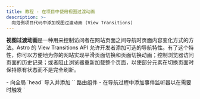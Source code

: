 ```yaml
---
title: 教程 - 在项目中使用视图过渡动画
description: >-
  向范例项目代码中添加视图过渡动画 (View Transitions)
---
```



**视图过渡动画**是一种用来控制访问者在网站页面之间导航时页面内容变化方式的方法。Astro 的 View Transitions API 允许开发者添加可选的导航特性。有了这个特性，你可以方便地为你的网站实现平滑页面切换和页面切换动画；控制浏览器访问页面的历史记录；或者阻止浏览器重新加载整个页面，以使部分元素在切换页面时保持原有状态而不是完全刷新。

<PreCheck>
  - 向全局 `head` 导入并添加 `<ViewTransitions />` 路由组件
  - 在导航过程中添加事件监听器以在需要时触发 `<script>`
  - 使用 transition 指令添加页面过渡动画
  - 对于单个页面的链接，可以选择不使用客户端路由
</PreCheck>

## 先决条件

你需要准备一个现成的 Astro 项目，里面存在通用的基础布局或者 `<Head />` 组件。

本教程使用先前[搭建博客教程完成后的项目代码](https://github.com/withastro/blog-tutorial-demo)来演示如何在现有的 Astro 项目中添加视图过渡（客户端路由）。你可以在本地克隆并使用该代码库，或者通过于 [StackBlitz 上编辑教程的代码](https://stackblitz.com/github/withastro/blog-tutorial-demo/tree/complete?file=src%2Fpages%2Findex.astro)在浏览器中完成该教程。

你也可以在自己的项目中复现这些步骤，但是需要根据自己的代码库调整操作步骤。

我们推荐你使用我们的示例项目来完成这个简短的教程。然后，你就可以使用在这篇教程中所学的知识来给你自己的项目添加视图过渡动画。

## 教程的示例代码

在[搭建博客教程](/zh-cn/tutorial/0-introduction/)中，你了解到 Astro 的基于文件的路由会将任何放在 `src/pages/` 文件夹中的 `.astro`、`.md` 或 `.mdx` 文件自动变成你网站上的一个新页面。

为了在这些页面之间导航，你使用了 HTML 的标准元素 `<a>`。例如：要创建一个指向你的 `About` 页面的链接，你会在页面头部添加 `<a href="/about/">About</a>`。当网站的访问者点击这个链接时，浏览器会刷新并加载这个新页面。

## 全页面导航 vs 客户端路由（SPA 模式）

使用全页面导航时，浏览器刷新并加载新页面，旧页面和新页面之间没有连贯性。而使用客户端路由时，新页面的加载是通过 JavaScript 将页面的元素挨个替换，并不会重新加载整个页面。

客户端路由是单页应用（SPA）网站的一个特性。换句话说，你的整个网站（或者说应用）在浏览器看来仅仅是一个带有 JavaScript 的单页面，其内容根据访问者的交互进行更新。

由于加载新页面中的元素并不需要浏览器重新加载整个页面，所以客户端路由允许你以几种方式控制页面过渡。你可以选择元素使其**维持状态**，比如通用的页眉元素，不必在屏幕上完全重新渲染，这样从一个页面到另一个页面的过渡可以显得更连贯。更令人兴奋的是，这个特性可以使你在不同页面之间轻松传值，甚至在访问者切换页面时继续播放视频！

然而并不是所有地方都会需要客户端路由，有时候你会需要进行完整的浏览器刷新。例如，你有一个链接是指向一个 `.pdf` 文档时，你需要浏览器从服务器重新加载这个页面而不是通过 JavaScript 来修改页面元素。我们 Astro 的开发者也想到了这个问题。所以即使在 Astro 项目中启用了视图过渡，你也可以单独指定特定链接的导航方式，使其可以完全不使用客户端路由。

在我们的指南中阅读更多关于 [Astro 的视图过渡](/zh-cn/guides/view-transitions/) 的信息，或者深入了解下面的说明，以使用视图过渡来扩展博客。

<Box icon="question-mark">
### 小测试

1. 向我的 Astro 站点添加视图过渡……

    <MultipleChoice>
        <Option>
            默认情况下在整个网站中实现需要超过 2 行代码
        </Option>
        <Option isCorrect>
            可以通过修改页面 `<head>` 中 `<ViewTransitions />` 路由的参数改变默认页面导航的类型
        </Option>
        <Option>
            不会重新添加浏览器提供的辅助功能，例如路由通知与遵循 `prefers-reduced-motion` 的设置
        </Option>
    </MultipleChoice>

2. 哪一个**不是** Astro 的视图过渡带来的好处？

    <MultipleChoice>
      <Option isCorrect>
         向浏览器发送一些额外的 JavaScript 以进行客户端路由
      </Option>
      <Option>
        可以在访问者访问新页面时保留特定元素或组件
      </Option>
      <Option>
        控制每个链接使用不同的导航方式
      </Option>
    </MultipleChoice>

3. 视图过渡……
    <MultipleChoice>
      <Option>
        要求我使用任意前端框架，例如 React
      </Option>
      <Option>
        并不适合生产环境
      </Option>
      <Option isCorrect>
        包含对尚未完全支持视图过渡的浏览器的 fallback 支持
      </Option>
    </MultipleChoice>

</Box>

## 在示例博客代码中增加视图过渡

通过下列步骤你将了解：如何通过添加客户端路由来增强页面转换的效果，用以扩展之前简陋的示例博客。

### 更新依赖
<Steps>
1. 在终端中运行以下命令，将 Astro 升级到最新版本，并将所有集成升级到它们的最新版本：

    <PackageManagerTabs>
      <Fragment slot="npm">
      ```shell
      # 升级到 Astro v4.x
      npm install astro@latest

      # 例：升级博客教程中的 Preact 集成
      npm install @astrojs/preact@latest
      ```
      </Fragment>
      <Fragment slot="pnpm">
      ```shell
      # 升级到 Astro v4.x
      pnpm add astro@latest

      # 例：升级博客教程中的 Preact 集成
      pnpm add @astrojs/preact@latest
      ```
      </Fragment>
      <Fragment slot="yarn">
      ```shell
      # 升级到 Astro v4.x
      yarn add astro@latest

      # 例：升级博客教程中的 Preact 集成
      yarn add @astrojs/preact@latest
      ```
      </Fragment>
    </PackageManagerTabs>

    :::tip
    如果你正在使用自己的项目，请确保你已更新所有已安装的依赖项。搭建博客教程的示例代码库仅使用了 Preact 集成。
    :::
</Steps>
### 添加 `<ViewTransitions />` 路由
<Steps>
2. 导入并添加 `<ViewTransitions />` 元素到你的页面布局中的 `<head>` 中。

        在博客教程示例中，`<head>` 元素位于 `src/layouts/BaseLayout.astro` 文件中。必须首先在组件的 frontmatter 中导入 `ViewTransitions` 路由。然后，在 `<head>` 元素内部添加路由组件。

    ```astro title="src/layouts/BaseLayout.astro" ins={2,15}
    ---
    import { ViewTransitions } from "astro:transitions";
    import Header from "../components/Header.astro";
    import Footer from "../components/Footer.astro";
    import "../styles/global.css";
    const { pageTitle } = Astro.props;
    ---
    <html lang="en">
      <head>
        <meta charset="utf-8" />
        <link rel="icon" type="image/svg+xml" href="/favicon.svg" />
        <meta name="viewport" content="width=device-width" />
        <meta name="generator" content={Astro.generator} />
        <title>{pageTitle}</title>
        <ViewTransitions />
      </head>
      <body>
        <Header />
        <h1>{pageTitle}</h1>
        <slot />
        <Footer />
        <script>
          import "../scripts/menu.js";
        </script>
      </body>
    </html>
    ```

    恭喜！到这一步无需其他配置，你就已经启用了 Astro 默认的客户端导航。Astro 将根据旧页面和新页面之间的相似之处创建默认的页面动画，并为不受支持的浏览器提供回退行为。

3. 在站点预览中导航到不同的页面。

    **建议在较大的屏幕尺寸上，例如桌面模式**中查看站点预览。当你在站点的不同页面之间切换时，你会发现旧页面的内容会淡出，同时新页面的内容淡入。如果你对默认效果不满意，可以使用[视图过渡指南](/zh-cn/guides/view-transitions/)来自定义视图过渡动画。

    在**较小的屏幕尺寸**上查看站点预览，并尝试使用汉堡菜单在页面之间进行导航。请注意，在第一次页面加载后，菜单将不再起作用。
</Steps>

### 更新你的脚本

使用视图过渡后，部分脚本可能在页面导航后不再像在完整页面浏览器刷新时那样重新运行。在客户端路由期间，有几个[事件可以监听](/zh-cn/guides/view-transitions/#生命周期事件)，并在发生时触发事件。你项目中的脚本现在需要连接到两个事件，以在页面导航期间的适当时间运行：[`astro:page-load`](/zh-cn/guides/view-transitions/#astropage-load)和[`astro:after-swap`](/zh-cn/guides/view-transitions/#astroafter-swap)。

<Steps>
4. 使控制 `<Hamburger />` 移动设备菜单组件的脚本在导航到新页面后仍然可用。

    为了在导航到新页面后使移动菜单具有交互性，请添加以下代码，该代码监听`astro:page-load`事件，该事件在页面导航结束时运行，并在响应时运行现有脚本，使汉堡菜单在点击时能够正常工作：

    ```js title="src/scripts/menu.js" ins={1,5}
    document.addEventListener('astro:page-load', () => {
      document.querySelector('.hamburger').addEventListener('click', () => {
        document.querySelector('.nav-links').classList.toggle('expanded');
      });
    });
    ```

5. 使控制主题切换的脚本在页面导航后仍然可用。

    控制浅色/深色主题的脚本位于 `<ThemeIcon />` 组件中。为了确保主题切换器在每个页面上能够正常工作，请从脚本中移除 `is:inline` 属性，并添加与前面示例中相同的事件监听器，以便 `astro:page-load` 事件可以触发你现有的函数。

    更新现有的 `<script>` 标签，使你的函数在 `astro:page-load` 事件发生时运行，确保在新页面完全加载并对用户可见后主题切换器可用：

    ```astro title="src/components/ThemeIcon.astro" ins={8,36} del="is:inline"
    ---
    ---
    <button id="themeToggle"> /* ... */ </button>

    <style> /* ... */ </style>

    <script is:inline>
      document.addEventListener('astro:page-load', () => {
        const theme = (() => {
          if (typeof localStorage !== "undefined" && localStorage.getItem("theme")) {
            return localStorage.getItem("theme");
          }
          if (window.matchMedia("(prefers-color-scheme: dark)").matches) {
            return "dark";
          }
          return "light";
        })();

        if (theme === "light") {
          document.documentElement.classList.remove("dark");
        } else {
          document.documentElement.classList.add("dark");
        }

        window.localStorage.setItem("theme", theme);

        const handleToggleClick = () => {
          const element = document.documentElement;
          element.classList.toggle("dark");

          const isDark = element.classList.contains("dark");
          localStorage.setItem("theme", isDark ? "dark" : "light");
        };

        document.getElementById("themeToggle").onclick = handleToggleClick;
      });
    </script>
    ```
    现在，在使用 `<ViewTransitions />` 路由时，当页面加载完成后，主题切换在每个页面上都具有交互性。

6. 提前检查主题以防止在深色模式刷新。

    虽然主题切换器在每个页面上正常工作，但它的脚本是在导航过程的最后加载的，**新页面在浏览器中完全加载之后**。主题切换器运行并检查页面应该使用哪个主题之前，网站可能会在瞬间闪过其浅色主题。

    为了在导航过程的早期检查并在必要时设置深色模式，请创建一个函数，该函数将在 `astro:after-swap` 事件发生时运行。下面的函数将会在新页面被访问时，或者说是**新页面替代旧页面之后立即运行**，即在 DOM 元素被绘制到屏幕上之前。该函数将检查浏览器的 `localStorage` 以确定是否使用深色主题。

    将这个新的脚本添加到`<ThemeIcon />`组件中，作为控制主题切换的脚本的补充。

    ```astro title="src/components/ThemeIcon.astro" ins={3-12}
    <script> ... </script>

    <script is:inline>
      function applyTheme() {
        localStorage.theme === 'dark' 
          ? document.documentElement.classList.add("dark")
          : document.documentElement.classList.remove("dark");
      }
    
      document.addEventListener('astro:after-swap', applyTheme);
      applyTheme(); 
    </script>
    ```
</Steps>
    这样，每次页面切换都会**使用 `<ViewTransitions />` 路由进行客户端导航**（因此可以访问 `astro:after-swap` 事件），这就让主题切换器能够从浏览器的 `localStorage` 中检测到 `theme: dark`，并在 DOM 绘制之前相应地更新当前页面的主题属性。

    <Box icon="question-mark">
      ### 小测试

      在使用客户端导航期间，当访问者点击链接转到新页面时，事件发生的正确顺序是什么？

          <MultipleChoice>
            <Option>
              1. `astro:after-swap`
              2. `astro:page-load`
              3. 新页面已经可见
            </Option>
            <Option isCorrect>
              1. `astro:after-swap`
              2. 新页面已经可见
              3. `astro:page-load`
            </Option>
            <Option>
              1. `astro:page-load`
              2. 新页面已经可见
              3. `astro:after-swap`
            </Option>
          </MultipleChoice>


      </Box>

### 自定义过渡动画
<Steps>
7. 将页面标题的默认淡入淡出动画改为滑动动画。

    启用视图过渡后，Astro 默认对所有页面过渡动画设置了一个小的淡入淡出效果。不过，Astro 还内置了 `slide` 动画。要更改单个元素的动画类型，请向其标签添加 `transition:animate=""` 指令。

    例如，要使页面标题滑入而不是淡入，你需要将 `transition:animate="slide"` 添加到 BaseLayout 中的 `<h1>` 元素中：

    ```astro title="src/layouts/BaseLayout.astro" ins='transition:animate="slide"'
    ---
    import Header from "../components/Header.astro";
    import Footer from "../components/Footer.astro";
    import "../styles/global.css";
    import { ViewTransitions } from "astro:transitions";
    const { pageTitle } = Astro.props;
    ---

    <html lang="en">
      <head>
        <meta charset="utf-8" />
        <link rel="icon" type="image/svg+xml" href="/favicon.svg" />
        <meta name="viewport" content="width=device-width" />
        <meta name="generator" content={Astro.generator} />
        <title>{pageTitle}</title>
        <ViewTransitions />
      </head>
      <body>
        <Header />
        <h1 transition:animate="slide">{pageTitle}</h1>
        <slot />
        <Footer />
        <script>
          import "../scripts/menu.js";
        </script>
      </body>
    </html>
    ```
</Steps>
    在浏览器预览中，你将看到页面标题滑入屏幕，而其他元素如正文文本，仍然保持淡入淡出的动画。

    <Box icon="puzzle-piece">
      ### 小试牛刀 - 淡入导航链接

      按照[上述相同的步骤](#自定义过渡动画)，添加一个动画指令，使包含所有网页页眉链接的 `Navigation.astro` 中的 `<div>` 在页面导航时播放滑动动画。

      <details>
      <summary>给我看看代码！</summary>
      ```astro title="src/components/Navigation.astro" ins='transition:animate="slide"'
      ---
      ---
      <div transition:animate="slide" class="nav-links">
        <a href="/">Home</a>
        <a href="/about/">About</a>
        <a href="/blog/">Blog</a>
        <a href="/tags/" >Tags</a>
      </div>
      ```
      </details>
    </Box>

    在浏览器中预览，你会发现在每次页面导航时，页面标题和页眉链接都会被应用滑动效果。
<Steps>
8. 为你的博客文章描述添加一个时间更长的淡入效果。

    还可以通过导入它们来提供任何 CSS3 动画属性，来个性化 Astro 的过渡动画。

    例如，当在导航到博客文章时，如果要使描述缓慢淡入，可以在 Markdown 博客文章的布局中导入 `fade` 动画。然后，为 Astro 的 `fade` 添加过渡指令，并设置持续时间为 `2s`：

    ```astro title="src/layouts/MarkdownPostLayout.astro" ins={3} ins="transition:animate={fade({ duration: '2s' })}"
    ---
    import BaseLayout from "./BaseLayout.astro";
    import { fade } from 'astro:transitions';
    const { frontmatter } = Astro.props;
    ---

    <BaseLayout pageTitle={frontmatter.title}>
      <p>{frontmatter.pubDate.slice(0, 10)}</p>
      <p transition:animate={fade({ duration: '2s' })} ><em>{frontmatter.description}</em></p>
      <p>Written by: {frontmatter.author}</p>
      <img src={frontmatter.image.url} width="300" alt={frontmatter.image.alt} />
      <slot />
    </BaseLayout>
    ```
    在浏览器预览中导航到任何博客文章，你会发现描述淡入的速度比其他文本慢。

    <ReadMore>了解更多关于不同的 [过渡指令](/zh-cn/guides/view-transitions/#过渡动画指令) 和 [自定义动画](/zh-cn/guides/view-transitions/#自定义动画) 的信息。</ReadMore>
</Steps>
### 为某些链接设置强制浏览器重新加载页面
<Steps>
9. 阻止客户端路由，让浏览器在导航到关于页面时重新加载。

    有时，当访客点击特定链接时，你可能希望浏览器进行完整的刷新。例如，访客可能点击了一个不使用 `<ViewTransitions />` 路由的页面，或者要下载一个 `.pdf` 文件。

    为了确保每次点击页眉导航链接转到关于页面时浏览器都会刷新，请在 `<Navigation />` 组件中的 `<a>` 标签上添加 `data-astro-reload` 属性。这将完全覆盖 `<ViewTransitions />` 路由器，同时今后对于这个链接，任何视图过渡动画都将被忽略。

     ```astro title="src/components/Navigation.astro" ins='data-astro-reload'
      ---
      ---
      <div transition:animate="slide" class="nav-links">
        <a href="/">Home</a>
        <a href="/about/" data-astro-reload>About</a>
        <a href="/blog/">Blog</a>
        <a href="/tags/">Tags</a>
      </div>
      ```

      现在，当访客点击导航链接到关于页面时，将不会播放任何过渡动画。页面链接和标题也不会滑入，当访客使用**此链接**导航到关于页面时，页面内容也不会淡入。

10. 在 Markdown 博客文章的布局中，通过作者名称添加一个指向关于页面的链接。

    `data-astro-reload` 只会在从添加了该属性的链接**转到新页面时**触发完整的浏览器刷新。它不会覆盖所有导航到关于页面的链接的设置。
    
    在 `<MarkdownPostLayout />` 组件中，向作者名称添加一个指向关于页面的链接：

    ```astro title="src/layouts/MarkdownPostLayout.astro" ins='<a href="/about/">' ins="</a>"
    ---
    import BaseLayout from "./BaseLayout.astro";
    import { fade } from "astro:transitions";
    const { frontmatter } = Astro.props;
    ---

    <BaseLayout pageTitle={frontmatter.title}>
      <p>{frontmatter.pubDate.slice(0, 10)}</p>
      <p transition:animate={fade({ duration: '2s' })} ><em>{frontmatter.description}</em></p>
      <p>Written by: <a href="/about/">{frontmatter.author}</a></p>
      <img src={frontmatter.image.url} width="300" alt={frontmatter.image.alt} />
      <slot />
    </BaseLayout>
    ```
</Steps>
    如果在你的浏览器预览中访问任意博客文章，然后点击链接的作者名称转到关于页面，页面导航会是什么样子？

    <p>
      当访客从单独的博客文章点击链接转到关于页面时，页面标题和页眉导航链接会<Spoiler>从屏幕两侧滑入</Spoiler>，因为<Spoiler>这些链接没有设置 `data-astro-reload` 属性。</Spoiler>
    </p>

教程到此结束，但还有很多内容等待你的探索！如果你感兴趣，可以查看我们的[完整视图过渡指南](/zh-cn/guides/view-transitions/)，了解更多关于视图过渡的用法。

要查看使用视图过渡的博客教程的完整示例，请访问教程存储库的 [View Transitions 分支](https://github.com/withastro/blog-tutorial-demo/tree/view-transitions)。
